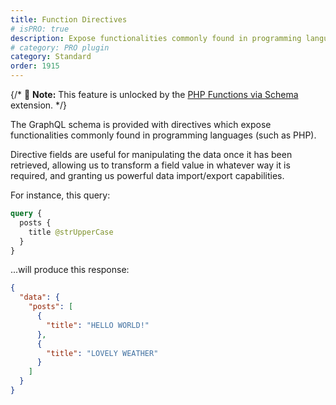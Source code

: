 ```yaml
---
title: Function Directives
# isPRO: true
description: Expose functionalities commonly found in programming languages (such as PHP) via GraphQL directives.
# category: PRO plugin
category: Standard
order: 1915
---
```


{/* 📣 **Note:** This feature is unlocked by the [PHP Functions via Schema](/extensions/php-functions-via-schema) extension. */}

The GraphQL schema is provided with directives which expose functionalities commonly found in programming languages (such as PHP).

Directive fields are useful for manipulating the data once it has been retrieved, allowing us to transform a field value in whatever way it is required, and granting us powerful data import/export capabilities.

For instance, this query:

```graphql
query {
  posts {
    title @strUpperCase
  }
}
```

...will produce this response:

```json
{
  "data": {
    "posts": [
      {
        "title": "HELLO WORLD!"
      },
      {
        "title": "LOVELY WEATHER"
      }
    ]
  }
}
```
